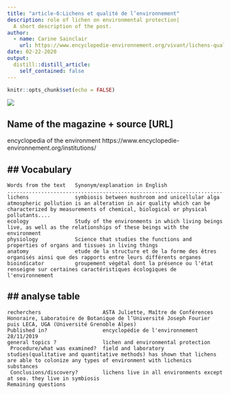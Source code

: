 ```yaml
---
title: "article-6:Lichens et qualité de l’environnement"
description: role of lichen on environmental protection|
  A short description of the post.
author:
  - name: Carine Sainclair
    url: https://www.encyclopedie-environnement.org/vivant/lichens-qualite-de-lenvironnement/
date: 02-22-2020
output:
  distill::distill_article:
    self_contained: false
---
```


```r
knitr::opts_chunk$set(echo = FALSE)
```

![](image/image_article_6.webp)

## Name of the magazine + source [URL] 

 encyclopedia of the environment https://www.encyclopedie-environnement.org/institutions/

## Vocabulary 
-------------------------------------------------------------------------------------------------------------------------------------------------------------------------------------------------------------------------------------------------------------------------------------

    Words from the text   Synonym/explanation in English                                                                                           ................................................................................................                                 
    lichens               symbiosis between mushroom and unicellular alga                                                                          
    atmospheric pollution is an alteration in air quality which can be characterized by measurements of chemical, biological or physical pollutants....
    ecology               Study of the environments in which living beings live, as well as the relationships of these beings with the environment
    physiology            Science that studies the functions and properties of organs and tissues in living things                                            
    anatomy               etude de la structure et de la forme des êtres organisés ainsi que des rapports entre leurs différents organes                                                                                                                                                                 
    bioindicator          groupement végétal dont la présence ou l'état renseigne sur certaines caractéristiques écologiques de l'environnement                         

## analyse table
---------------------------------------------------------------------------------------------------------------------------------------------------------------------------------------------------------------------------------------------------------------------------------------------------

    recherchers                    ASTA Juliette, Maître de Conférences Honoraire, Laboratoire de Botanique de l’Université Joseph Fourier puis LECA, UGA (Université Grenoble Alpes)                                                                                                                                              
    Published in?                  encyclopédie de l'environnement  28/11/2019                                                                                                                       
    general topics ?               lichen and environmental protection                                                                                                                    
     Procedure/what was examined?  field and laboratory studies(qualitative and quantitative methods) has shown that lichens are able to colonize any types of environment with lichenics substances                                                                                                                                                                                                         
     Conclusions/discovery?        lichens live in all environments except at sea. they live in symbiosis                                                                             
    Remaining questions                                                                                                                                                              
